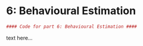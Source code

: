 # 6: Behavioural Estimation

```r
#### Code for part 6: Behavioural Estimation ####
```
text here...
